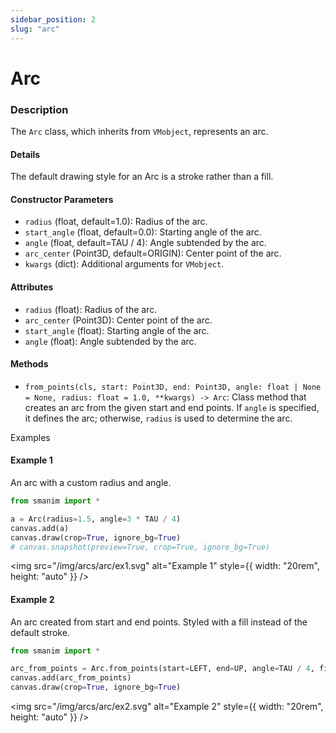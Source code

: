```yaml
---
sidebar_position: 2
slug: "arc"
---
```


# Arc

### Description

The `Arc` class, which inherits from `VMobject`, represents an arc.

#### Details

The default drawing style for an Arc is a stroke rather than a fill.

#### Constructor Parameters

- `radius` (float, default=1.0): Radius of the arc.
- `start_angle` (float, default=0.0): Starting angle of the arc.
- `angle` (float, default=TAU / 4): Angle subtended by the arc.
- `arc_center` (Point3D, default=ORIGIN): Center point of the arc.
- `kwargs` (dict): Additional arguments for `VMobject`.

#### Attributes

- `radius` (float): Radius of the arc.
- `arc_center` (Point3D): Center point of the arc.
- `start_angle` (float): Starting angle of the arc.
- `angle` (float): Angle subtended by the arc.

#### Methods

- `from_points(cls, start: Point3D, end: Point3D, angle: float | None = None, radius: float = 1.0, **kwargs) -> Arc`: Class method that creates an arc from the given start and end points. If `angle` is specified, it defines the arc; otherwise, `radius` is used to determine the arc.

Examples

#### Example 1

An arc with a custom radius and angle.

```python
from smanim import *

a = Arc(radius=1.5, angle=3 * TAU / 4)
canvas.add(a)
canvas.draw(crop=True, ignore_bg=True)
# canvas.snapshot(preview=True, crop=True, ignore_bg=True)
```

<img
  src="/img/arcs/arc/ex1.svg"
  alt="Example 1"
  style={{ width: "20rem", height: "auto" }}
/>

#### Example 2

An arc created from start and end points. Styled with a fill instead of the default stroke.

```python
from smanim import *

arc_from_points = Arc.from_points(start=LEFT, end=UP, angle=TAU / 4, fill_color=RED)
canvas.add(arc_from_points)
canvas.draw(crop=True, ignore_bg=True)
```

<img
  src="/img/arcs/arc/ex2.svg"
  alt="Example 2"
  style={{ width: "20rem", height: "auto" }}
/>
